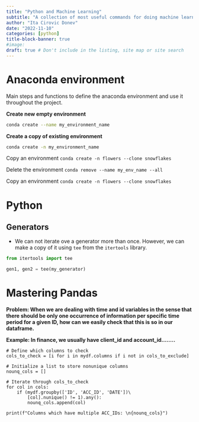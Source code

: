 ```yaml
---
title: "Python and Machine Learning"
subtitle: "A collection of most useful commands for doing machine learning using Python"
author: "Ita Cirovic Donev"
date: "2022-11-10"
categories: [python]
title-block-banner: true
#image: 
draft: true # Don't include in the listing, site map or site search
---
```


# Anaconda environment
Main steps and functions to define the anaconda environment and use it throughout the project.

**Create new empty environment**
```bash
conda create --name my_environment_name
```

**Create a copy of existing environment**
```bash
conda create -n my_environment_name
```

Copy an environment `conda create -n flowers --clone snowflakes`

Delete the environment `conda remove --name my_env_name --all`

Copy an environment `conda create -n flowers --clone snowflakes`

# Python

## Generators

- We can not iterate ove a generator more than once. However, we can make a copy of it using `tee` from the `itertools` library.

```python
from itertools import tee

gen1, gen2 = tee(my_generator)
```

# Mastering Pandas

**Problem: When we are dealing with time and id variables in the sense that there should be only one occurrence of information per specific time period for a given ID, how can we easily check that this is so in our dataframe.**

**Example: In finance, we usually have client_id and account_id........**

```
# Define which columns to check
cols_to_check = [i for i in mydf.columns if i not in cols_to_exclude]

# Initialize a list to store nonunique columns
nounq_cols = []

# Iterate through cols_to_check
for col in cols:
    if (mydf.groupby(['ID', 'ACC_ID', 'DATE'])\
        [col].nunique() != 1).any():
        nounq_cols.append(col)

print(f"Columns which have multiple ACC_IDs: \n{nounq_cols}")
```
